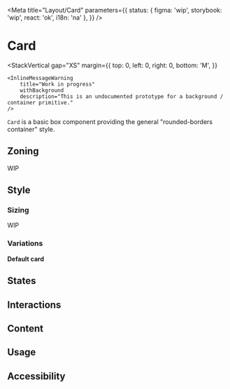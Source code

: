 

<Meta
	title="Layout/Card"
	parameters={{
		status: { figma: 'wip', storybook: 'wip', react: 'ok', i18n: 'na' },
	}}
/>

# Card

<StackVertical
	gap="XS"
	margin={{
		top: 0,
		left: 0,
		right: 0,
		bottom: 'M',
	}}
>
	<InlineMessageWarning
		title="Work in progress"
		withBackground
		description="This is an undocumented prototype for a background / container primitive."
	/>
</StackVertical>

`Card` is a basic box component providing the general "rounded-borders container" style.

## Zoning

WIP

## Style

### Sizing

WIP

### Variations

**Default card**

<Canvas>
	<Story of={Stories.DefaultCard} />
</Canvas>

## States

## Interactions

## Content

## Usage

## Accessibility
